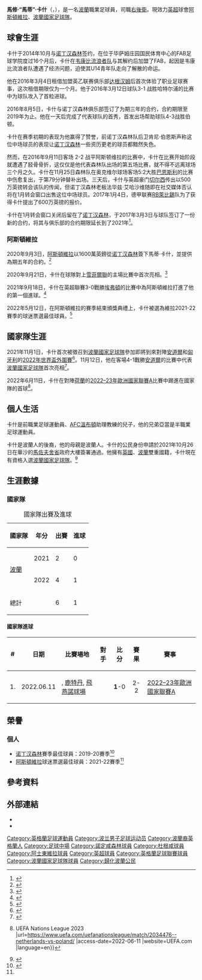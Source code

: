 {{noteTA
|G1=Football
|G2=UEFA
|G3=EPL
|G4=FAcup
|T=zh-hans:马蒂·卡什; zh-hk:馬迪·卡殊;zh-tw:馬蒂·卡什
|1=zh-hans:马蒂; zh-hk:馬迪;zh-tw:馬蒂
|2=zh-hans:卡什; zh-hk:卡殊;zh-tw:卡什
|3=zh-hans:AFC温布尔登; zh-hk:AFC溫布頓;zh-tw:AFC溫布頓
}}

{{Infobox football biography
| name                =  馬蒂·卡什<br />Matty Cash
| image               = Matty_Cash.jpg
| caption             = 
| fullname            =	Matthew Cash
| birth_date          = {{birth date and age|1997|8|7|df=y}}
| birth_place         = {{flagicon|ENG}} [[英格蘭|英格蘭]][[斯劳|斯劳]]
| height              = {{convert|1.85|m|ftin|0|abbr=on}}
| position            = 右後衛
| currentclub         = [[阿士東維拉足球會|阿斯頓維拉]]
| clubnumber          = 2
| youthyears1         = 2010–2012
| youthclubs1         = [[韦康比流浪者足球俱乐部|韋甘比]]
| youthyears2         = 2013–2014
| youthclubs2         = FAB Academy
| youthyears3         = 2014–2016
| youthclubs3         = [[诺丁汉森林足球俱乐部|诺丁汉森林]]
| years1              = 2016–2020
| clubs1              =  [[诺丁汉森林足球俱乐部|诺丁汉森林]]
| caps1               = 129
| goals1              = 11
| years2              = 2016
| clubs2              = →[[达根汉姆和雷德布里奇足球俱乐部|达根汉姆]]
| caps2               = 12
| goals2              = 3
| years3              = 2020–
| clubs3              = [[阿士東維拉足球會|阿斯頓維拉]]
| caps3               = 66
| goals3             = 4
| nationalyears1 = 2021–     |nationalteam1 = [[波蘭國家足球隊|波蘭]]  |nationalcaps1 = 7 |nationalgoals1 = 1
| club-update         = 2022年5月22日
| ntupdate            = 2022年6月14日
}}
'''馬修·“馬蒂”·卡什'''（{{lang-en|Matthew "Matty" Cash}}，{{bd|1997年|8月7日}}），是一名[[波蘭|波蘭]]職業足球員，司職[[右後衛|右後衛]]。現效力[[英超|英超]]球會[[阿士東維拉足球會|阿斯頓維拉]]、[[波蘭國家足球隊|波蘭國家足球隊]]。

== 球會生涯 ==
卡什于2014年10月与[[诺丁汉森林足球俱乐部|诺丁汉森林]]签约，在位于毕萨姆庄园国民体育中心的FAB足球学院度过16个月后，卡什在[[韦康比流浪者足球俱乐部|韦康比流浪者队]]与其解约后加盟了FAB，起因是韦康比流浪者队遭遇了经济问题，迫使其U14青年队走向了解散的命运。

他在2016年3月4日租借加盟英乙联赛俱乐部[[达根汉姆和雷德布里奇足球俱乐部|达根汉姆]]后首次体验了职业足球赛事，这次租借期限仅为一个月。他于2016年3月12日球队3-1 战胜哈特尔浦的比赛中为球队攻入了首粒进球。

2016年8月5日，卡什与诺丁汉森林俱乐部签订了为期三年的合约，合約期限至2019年为止。他在一天后完成了代表球队的首秀，首发出场帮助球队4-3战胜伯顿。

卡什在赛季初期的表现为他赢得了赞誉，前诺丁汉森林队后卫肯尼·伯恩斯声称这位中场球员的表现让[[诺丁汉森林足球俱乐部|诺丁汉森林]]一些资历更老的球员都黯然失色。

然而，在2016年9月11日客场 2-2 战平阿斯顿维拉的比赛中，卡什在比赛开始阶段就遭遇了胫骨骨折，这仅仅是他代表森林队出场的第五场比赛，就不得不远离球场三个月之久。卡什在11月25日森林队在奥克维尔球场客场5:2大胜[[巴恩斯利足球俱乐部|巴恩斯利]]的比赛中伤愈复出，于第79分钟替补出场。三天后，卡什与英超豪门[[切尔西足球俱乐部|切尔西]]传出以500万英镑转会该队的传闻，但诺丁汉森林老板法华兹·艾哈沙维随即在社交媒体否认将在1月转会窗口出售这位中场球员。2017年1月4日，德甲联赛[[RB萊比錫|RB萊比錫]]队为了获得卡什提出了600万英镑的报价。

卡什在1月转会窗口关闭后留在了[[诺丁汉森林足球俱乐部|诺丁汉森林]]，于2017年3月3日与球队签订了一份新的合约，将其与俱乐部的合约期限延长到了2021年<ref>{{cite web |title=Cash signs new deal |url=https://www.nottinghamforest.co.uk/news/2017/march/cash-signs-new-deal/ |publisher=Nottingham Forest F.C. |date=2017-03-04}}</ref>。

=== 阿斯頓維拉 ===
2020年9月3日，[[阿士東維拉足球會|阿斯頓維拉]]以1600萬英鎊從[[诺丁汉森林足球俱乐部|诺丁汉森林]]簽下馬蒂·卡什，並提供為期五年的合約。<ref>{{cite web|title=Matty Cash: Aston Villa sign full-back from Nottingham Forest|url=https://www.skysports.com/football/news/11677/12062227/matty-cash-aston-villa-sign-full-back-from-nottingham-forest|publisher=Sky Sports|date=2020-09-03}}</ref>

2020年9月21日，卡什在球隊對上[[谢菲尔德联足球俱乐部|雪菲爾聯]]的主場比賽中首次亮相。<ref>{{cite web|title=Matty Cash: The inside track on how Aston Villa's new signing played against Sheffield United|url=https://www.birminghammail.co.uk/sport/football/football-news/matty-cash-inside-track-how-18973875|publisher=Birmingham Mail|date=2020-09-22}}</ref>

2021年9月18日，卡什在英超聯賽3-0戰勝[[埃弗顿足球俱乐部|埃弗頓]]的比賽中為阿斯頓維拉打進了他的第一個進球。<ref>{{Cite news|title=Villa put three past Everton to end unbeaten run|language=en-GB|work=BBC Sport|url=https://www.bbc.co.uk/sport/football/58525372|access-date=2021-10-01}}</ref>

2022年5月12日，在阿斯頓維拉的賽季結束頒獎典禮上，卡什被選為維拉2021-22賽季的球迷票選最佳球員。<ref name="球迷票選">{{Cite news|title=Matty Cash voted Supporters’ Player of the Season|language=en-GB|work=Aston Villa FC|url=https://www.avfc.co.uk/news/2022/may/12/matty-cash-voted-supporters--player-of-the-season/|date=2022-05-12}}</ref>

== 國家隊生涯 ==
2021年11月1日，卡什首次被徵召到[[波蘭國家足球隊|波蘭國家足球隊]]參加即將到來對陣[[安道爾國家足球隊|安道爾]]和[[匈牙利國家足球隊|匈牙利]]的[[2022年國際足總世界盃外圍賽|2022年世界盃外圍賽]]<ref>{{Cite web|last=|first=|date=2021-11-01||title=Matty Cash named in Poland squad for the first time|url=https://theathletic.com/news/matty-cash-named-in-poland-squad-for-the-first-time/lNuXr3SyYnnU/|website=The Athletic|language=en}}</ref>。11月12日，他在客場4-1戰勝[[安道爾國家足球隊|安道爾]]的比賽中代表[[波蘭國家足球隊|波蘭國家足球隊]]首次亮相<ref>{{Cite news|title=Mecz Polska-Andora. Polacy wygrali 4:1|work=Polsat News|url=https://www.polsatnews.pl/wiadomosc/2021-11-12/sklad-na-mecz-polska-andora-czy-matty-cash-zadebiutuje/|date=2021-11-12|language=pl}}</ref>。

2022年6月11日，卡什在對陣[[荷蘭国家足球队|荷蘭]]的[[2022–23年歐洲國家聯賽A|2022–23年歐洲國家聯賽A]]比賽中踢進在國家隊的首球<ref>{{Cite web |title=Netherlands-Poland {{!}} UEFA Nations League 2023 |url=https://www.uefa.com/uefanationsleague/match/2034476--netherlands-vs-poland/ |access-date=2022-06-11 |website=UEFA.com |language=en}}</ref>。

== 個人生活 ==
卡什是前職業足球運動員、[[AFC溫布頓|AFC溫布頓]]助理教練{{link-en|斯圖爾特·卡什|Stuart Cash}}的兒子，他的兄弟亞當是半職業足球運動員。

卡什是波蘭人的後裔，他的母親是波蘭人。卡什的公民身份申請於2021年10月26日在華沙的[[馬佐夫舍省|馬佐夫舍省]]政府大樓簽署通過。他擁有[[英國|英國]]、[[波蘭|波蘭]]雙重國籍，卡什現在有資格入選[[波蘭國家足球隊|波蘭國家足球隊]]。<ref>{{Cite news|last=Preece|first=Ashley|title=Matty Cash details Leeds United chat as Aston Villa man given huge Poland breakthrough|work=Birmingham Mail|url=https://www.birminghammail.co.uk/sport/football/football-news/matty-cash-aston-villa-poland-21971555|date=2021-10-26}}</ref>

==生涯數據==
===國家隊===
{{updated|2022年6月11日}}

{| class=wikitable style=text-align:center
|+ 國家隊出賽及進球
|-
!國家隊!!年分!!出賽!!進球
|-
|rowspan=2|[[波蘭國家足球隊|波蘭]] 
|2021||2||0
|-
|2022||4||1
|-
!colspan=2|總計||6||1
|}

==== 國家隊進球 ====
{{updated|2022年6月11日}}
{| class="wikitable"
|-
! # !! 日期 !!  比賽場地 !! 對手 !! 比分 !! 賽果 !! 賽事
|-
| 1. || 2022.06.11 || {{NED}}, [[鹿特丹|鹿特丹]], [[飛燕諾球場|飛燕諾球場]] || {{fb|Netherlands}} || <center>'''1'''-0</center>  || <center>2-2</center>  || [[2022–23年歐洲國家聯賽A|2022–23年歐洲國家聯賽A]]
|}

== 榮譽 ==
=== 個人 ===
*[[诺丁汉森林足球俱乐部|诺丁汉森林]]賽季最佳球員：2019-20賽季<ref>{{cite web|title=Cash wins Player of the Season award|url=https://www.nottinghamforest.co.uk/news/2020/august/cash-wins-player-of-the-season-award/|publisher=Nottingham Forest Football Club|date=2020-08-12}}</ref>
*[[阿士東維拉足球會|阿斯頓維拉]]球迷票選最佳球員：2021-22賽季<ref name="球迷票選"/>

== 參考資料 ==
{{Reflist|2}}

==外部連結==
* {{Soccerbase}}
* {{Soccerway}}

{{阿士東維拉球員名單}}

{{DEFAULTSORT:Cash, Matty}}
[[Category:英格蘭足球運動員|Category:英格蘭足球運動員]]
[[Category:波兰男子足球运动员|Category:波兰男子足球运动员]]
[[Category:波蘭裔英格蘭人|Category:波蘭裔英格蘭人]]
[[Category:足球中場|Category:足球中場]]
[[Category:諾定咸森林球員|Category:諾定咸森林球員]]
[[Category:杜根咸球員|Category:杜根咸球員]]
[[Category:阿士東維拉球員|Category:阿士東維拉球員]]
[[Category:英超球員|Category:英超球員]]
[[Category:英格蘭足球聯賽球員|Category:英格蘭足球聯賽球員]]
[[Category:波蘭國家足球隊球員|Category:波蘭國家足球隊球員]]
[[Category:歸化波蘭公民|Category:歸化波蘭公民]]